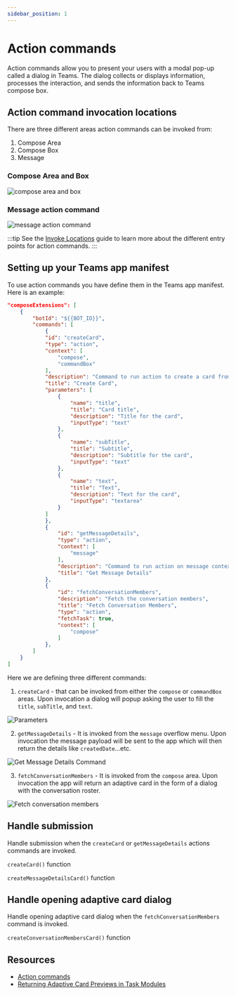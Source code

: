```yaml
---
sidebar_position: 1
---
```



# Action commands

Action commands allow you to present your users with a modal pop-up called a dialog in Teams. The dialog collects or displays information, processes the interaction, and sends the information back to Teams compose box.

## Action command invocation locations

There are three different areas action commands can be invoked from:

1. Compose Area
2. Compose Box
3. Message

### Compose Area and Box

![compose area and box](/screenshots/compose-area.png)

### Message action command

![message action command](/screenshots/message.png)

:::tip
See the [Invoke Locations](https://learn.microsoft.com/en-us/microsoftteams/platform/messaging-extensions/how-to/action-commands/define-action-command?tabs=Teams-toolkit%2Cdotnet#select-action-command-invoke-locations) guide to learn more about the different entry points for action commands.
:::

## Setting up your Teams app manifest

To use action commands you have define them in the Teams app manifest. Here is an example:


```json
"composeExtensions": [
    {
        "botId": "${{BOT_ID}}",
        "commands": [
            {
            "id": "createCard",
            "type": "action",
            "context": [
                "compose",
                "commandBox"
            ],
            "description": "Command to run action to create a card from the compose box.",
            "title": "Create Card",
            "parameters": [
                {
                    "name": "title",
                    "title": "Card title",
                    "description": "Title for the card",
                    "inputType": "text"
                },
                {
                    "name": "subTitle",
                    "title": "Subtitle",
                    "description": "Subtitle for the card",
                    "inputType": "text"
                },
                {
                    "name": "text",
                    "title": "Text",
                    "description": "Text for the card",
                    "inputType": "textarea"
                }
            ]
            },
            {
                "id": "getMessageDetails",
                "type": "action",
                "context": [
                    "message"
                ],
                "description": "Command to run action on message context.",
                "title": "Get Message Details"
            },
            {
                "id": "fetchConversationMembers",
                "description": "Fetch the conversation members",
                "title": "Fetch Conversation Members",
                "type": "action",
                "fetchTask": true,
                "context": [
                    "compose"
                ]
            },
        ]
    }
]
```


Here we are defining three different commands:

1. `createCard` - that can be invoked from either the `compose` or `commandBox` areas. Upon invocation a dialog will popup asking the user to fill the `title`, `subTitle`, and `text`.

![Parameters](/screenshots/parameters.png)

2. `getMessageDetails` - It is invoked from the `message` overflow menu. Upon invocation the message payload will be sent to the app which will then return the details like `createdDate`...etc.

![Get Message Details Command](/screenshots/message-command.png)

3. `fetchConversationMembers` - It is invoked from the `compose` area. Upon invocation the app will return an adaptive card in the form of a dialog with the conversation roster.

![Fetch conversation members](/screenshots/fetch-conversation-members.png)

## Handle submission

Handle submission when the `createCard` or `getMessageDetails` actions commands are invoked.

<FileCodeBlock
    lang="typescript"
    src="/generated-snippets/ts/index.snippet.message-ext-submit.ts"
/>

`createCard()` function

<FileCodeBlock
    lang="typescript"
    src="/generated-snippets/ts/card.snippet.message-ext-create-card.ts"
/>

`createMessageDetailsCard()` function

<FileCodeBlock
    lang="typescript"
    src="/generated-snippets/ts/card.snippet.message-ext-create-message-details-card.ts"
/>

## Handle opening adaptive card dialog

Handle opening adaptive card dialog when the `fetchConversationMembers` command is invoked.

<FileCodeBlock
    lang="typescript"
    src="/generated-snippets/ts/index.snippet.message-ext-open.ts"
/>

`createConversationMembersCard()` function

<FileCodeBlock
    lang="typescript"
    src="/generated-snippets/ts/card.snippet.message-ext-create-conversation-members-card.ts"
/>

## Resources

- [Action commands](https://learn.microsoft.com/en-us/microsoftteams/platform/messaging-extensions/how-to/action-commands/define-action-command?tabs=Teams-toolkit%2Cdotnet)
- [Returning Adaptive Card Previews in Task Modules](https://learn.microsoft.com/en-us/microsoftteams/platform/messaging-extensions/how-to/action-commands/respond-to-task-module-submit?tabs=dotnet%2Cdotnet-1#bot-response-with-adaptive-card)